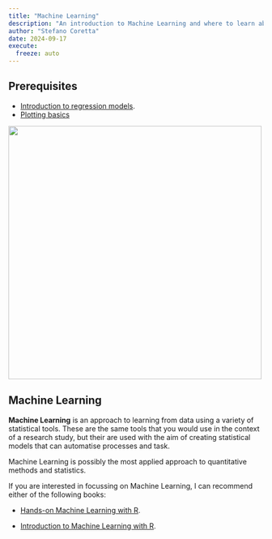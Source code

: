 ```yaml
---
title: "Machine Learning"
description: "An introduction to Machine Learning and where to learn abou it"
author: "Stefano Coretta"
date: 2024-09-17
execute: 
  freeze: auto
---
```


::: callout-warning
## Prerequisites

-   [Introduction to regression models](intro-regression.qmd).
-   [Plotting basics](plotting-basics.qmd)
:::

![](../img/ml-e1610553826718.jpg){fig-align="center" width="500"}

## Machine Learning

**Machine Learning** is an approach to learning from data using a variety of statistical tools. These are the same tools that you would use in the context of a research study, but their are used with the aim of creating statistical models that can automatise processes and task.

Machine Learning is possibly the most applied approach to quantitative methods and statistics.

If you are interested in focussing on Machine Learning, I can recommend either of the following books:

-   [Hands-on Machine Learning with R](https://bradleyboehmke.github.io/HOML/).

-   [Introduction to Machine Learning with R](https://discovered.ed.ac.uk/permalink/44UOE_INST/7g3mt6/alma9925334736002466).
